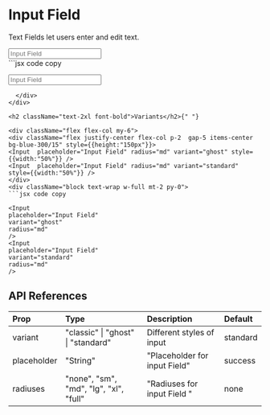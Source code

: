 
<h1 className="text-4xl mt-5 font-bold"> Input Field</h1>
<p>Text Fields let users enter and edit text.</p>

<div className="flex flex-col my-6"> 
<div className="flex justify-center items-center bg-blue-500/15" style={{height:"90px"}}>
<Input  placeholder="Input Field" radius="sm" variant="classic" style={{width:"50%"}} />
</div> 
<div className="block text-wrap w-full mt-2 py-0">
```jsx code copy

<Input 
placeholder="Input Field" 
variant="classic" 
radius="sm"
/>
```
  </div>
</div>

<h2 className="text-2xl font-bold">Variants</h2>{" "}

<div className="flex flex-col my-6"> 
<div className="flex justify-center flex-col p-2  gap-5 items-center bg-blue-300/15" style={{height:"150px"}}>
<Input  placeholder="Input Field" radius="md" variant="ghost" style={{width:"50%"}} />
<Input  placeholder="Input Field" radius="md" variant="standard" style={{width:"50%"}} />
</div> 
<div className="block text-wrap w-full mt-2 py-0">
```jsx code copy

<Input 
placeholder="Input Field" 
variant="ghost" 
radius="md"
/>
<Input 
placeholder="Input Field" 
variant="standard" 
radius="md"
/>
```
 </div>
</div>

## API References

| Prop        | Type                                   | Description                   | Default  |
| :---------- | :------------------------------------- | :---------------------------- | :------- |
| variant     | "classic" \| "ghost" \| "standard"     | Different styles of input     | standard |
| placeholder | "String"                               | "Placeholder for input Field" | success  |
| radiuses    | "none", "sm", "md", "lg", "xl", "full" | "Radiuses for input Field "   | none     |
